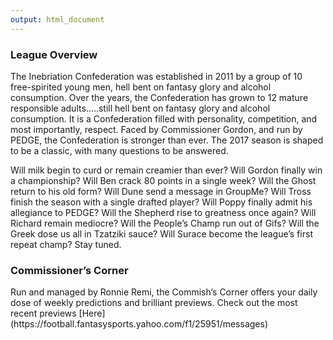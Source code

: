 ```yaml
---
output: html_document
---
```


### League Overview
The Inebriation Confederation was established in 2011 by a group of 10 free-spirited young men, hell bent on fantasy glory and alcohol consumption. Over the years, the Confederation has grown to 12 mature responsible adults.....still hell bent on fantasy glory and alcohol consumption. It is a Confederation filled with personality, competition, and most importantly, respect. Faced by Commissioner Gordon, and run by PEDGE, the Confederation is stronger than ever. The 2017 season is shaped to be a classic, with many questions to be answered. 

Will milk begin to curd or remain creamier than ever? Will Gordon finally win a championship? Will Ben crack 80 points in a single week? Will the Ghost return to his old form? Will Dune send a message in GroupMe? Will Tross finish the season with a single drafted player? Will Poppy finally admit his allegiance to PEDGE? Will the Shepherd rise to greatness once again? Will Richard remain mediocre? Will the People's Champ run out of Gifs? Will the Greek dose us all in Tzatziki sauce? Will Surace become the league's first repeat champ? Stay tuned.

### Commissioner's Corner
Run and managed by Ronnie Remi, the Commish's Corner offers your daily dose of weekly predictions and brilliant previews. Check out the most recent previews [Here] (https://football.fantasysports.yahoo.com/f1/25951/messages)



